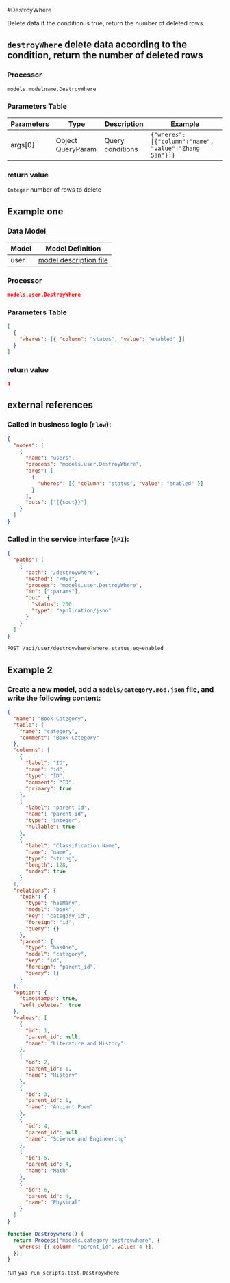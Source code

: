 #DestroyWhere

Delete data if the condition is true, return the number of deleted rows.

## `destroyWhere` delete data according to the condition, return the number of deleted rows

### Processor

`models.modelname.DestroyWhere`

### Parameters Table

| Parameters | Type              | Description      | Example                                               |
| ---------- | ----------------- | ---------------- | ----------------------------------------------------- |
| args[0]    | Object QueryParam | Query conditions | `{"wheres":[{"column":"name", "value":"Zhang San"}]}` |

### return value

`Integer` number of rows to delete

## Example one

### Data Model

| Model | Model Definition                           |
| ----- | ------------------------------------------ |
| user  | [model description file](../examples/user) |

### Processor

```json
models.user.DestroyWhere
```

### Parameters Table

```json
[
  {
    "wheres": [{ "column": "status", "value": "enabled" }]
  }
]
```

### return value

```json
4
```

## external references

### Called in business logic (`Flow`):

```json
{
  "nodes": [
    {
      "name": "users",
      "process": "models.user.DestroyWhere",
      "args": [
        {
          "wheres": [{ "column": "status", "value": "enabled" }]
        }
      ],
      "outs": ["{{$out}}"]
    }
  ]
}
```

### Called in the service interface (`API`):

```json
{
  "paths": [
    {
      "path": "/destroywhere",
      "method": "POST",
      "process": "models.user.DestroyWhere",
      "in": [":params"],
      "out": {
        "status": 200,
        "type": "application/json"
      }
    }
  ]
}
```

```bash
POST /api/user/destroywhere?where.status.eq=enabled
```

## Example 2

### Create a new model, add a `models/category.mod.json` file, and write the following content:

```json
{
  "name": "Book Category",
  "table": {
    "name": "category",
    "comment": "Book Category"
  },
  "columns": [
    {
      "label": "ID",
      "name": "id",
      "type": "ID",
      "comment": "ID",
      "primary": true
    },
    {
      "label": "parent id",
      "name": "parent_id",
      "type": "integer",
      "nullable": true
    },
    {
      "label": "Classification Name",
      "name": "name",
      "type": "string",
      "length": 128,
      "index": true
    }
  ],
  "relations": {
    "book": {
      "type": "hasMany",
      "model": "book",
      "key": "category_id",
      "foreign": "id",
      "query": {}
    },
    "parent": {
      "type": "hasOne",
      "model": "category",
      "key": "id",
      "foreign": "parent_id",
      "query": {}
    }
  },
  "option": {
    "timestamps": true,
    "soft_deletes": true
  },
  "values": [
    {
      "id": 1,
      "parent_id": null,
      "name": "Literature and History"
    },
    {
      "id": 2,
      "parent_id": 1,
      "name": "History"
    },
    {
      "id": 3,
      "parent_id": 1,
      "name": "Ancient Poem"
    },
    {
      "id": 4,
      "parent_id": null,
      "name": "Science and Engineering"
    },
    {
      "id": 5,
      "parent_id": 4,
      "name": "Math"
    },
    {
      "id": 6,
      "parent_id": 4,
      "name": "Physical"
    }
  ]
}
```

```javascript
function Destroywhere() {
  return Process("models.category.destroywhere", {
    wheres: [{ column: "parent_id", value: 4 }],
  });
}
```

run `yao run scripts.test.Destroywhere`
